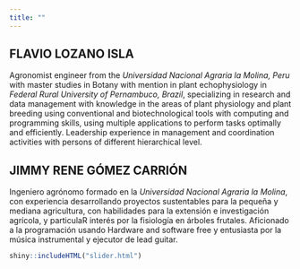 ```yaml
---
title: ""
---
```


## FLAVIO LOZANO ISLA

Agronomist engineer from the *Universidad Nacional Agraria la Molina, Peru* with master studies in Botany with mention in plant echophysiology in *Federal Rural University of Pernambuco, Brazil*, specializing in research and data management with knowledge in the areas of plant physiology and plant breeding using conventional and biotechnological tools with computing  and programming skills, using multiple applications to perform tasks optimally and efficiently. Leadership experience in management and coordination activities with persons of different hierarchical level.

## JIMMY RENE GÓMEZ CARRIÓN

Ingeniero agrónomo formado en la *Universidad Nacional Agraria la Molina*,  con experiencia desarrollando proyectos sustentables para la pequeña y mediana agricultura, con habilidades para la extensión e investigación agrícola, y particulaR interés por la fisiología en árboles frutales. Aficionado a la programación usando Hardware and software free y entusiasta por la música instrumental y ejecutor de lead guitar.

```r
shiny::includeHTML("slider.html")
```


